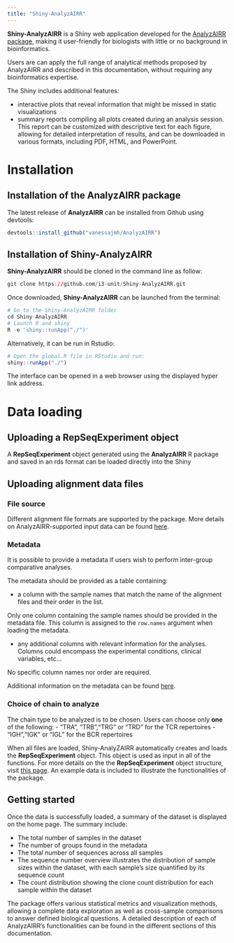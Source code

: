 ```yaml
---
title: "Shiny-AnalyzAIRR"
---
```



**Shiny-AnalyzAIRR** is a Shiny web application developed for the [AnalyzAIRR package](https://github.com/vanessajmh/AnalyzAIRR), making it user-friendly for biologists with little or no background in bioinformatics.

Users are can apply the full range of analytical methods proposed by AnalyzAIRR and described in this documentation, without requiring any bioinformatics expertise.

The Shiny includes additional features:

- interactive plots that reveal information that might be missed in static visualizations
- summary reports compiling all plots created during an analysis session. This report can be customized with descriptive text for each figure, allowing for detailed interpretation of results, and can be downloaded in various formats, including PDF, HTML, and PowerPoint. 

# Installation
## Installation of the AnalyzAIRR package

The latest release of **AnalyzAIRR** can be installed from Github using devtools:

```r
devtools::install_github("vanessajmh/AnalyzAIRR")

```

## Installation of Shiny-AnalyzAIRR

**Shiny-AnalyzAIRR** should be cloned in the command line as follow:
```r
git clone https://github.com/i3-unit/Shiny-AnalyzAIRR.git

```


Once downloaded, **Shiny-AnalyzAIRR** can be launched from the terminal:
```r
# Go to the Shiny-AnalyzAIRR folder
cd Shiny-AnalyzAIRR
# Launch R and shiny
R -e 'shiny::runApp("./")'
```

Alternatively, it can be run in Rstudio:
```r
# Open the global.R file in RStudio and run:
shiny::runApp("./")
```

The interface can be opened in a web browser using the displayed hyper link address.


# Data loading

## Uploading a RepSeqExperiment object

A **RepSeqExperiment** object generated using the **AnalyzAIRR** R package and saved in an rds format can be loaded directly into the Shiny

## Uploading alignment data files
### File source

Different alignment file formats are supported by the package. More details on AnalyzAIRR-supported input data can be found [here](dataloading.html).

### Metadata

It is possible to provide a metadata if users wish to perform inter-group comparative analyses. 

The metadata should be provided as a table containing:

  * a column with the sample names that match the name of the alignment files and their order in the list.

  Only one column containing the sample names should be provided in the metadata file. This column is assigned to the `row.names` argument when loading the metadata. 

  * any additional columns with relevant information for the analyses. Columns could encompass the experimental conditions, clinical variables, etc... 
  
  No specific column names nor order are required.

Additional information on the metadata can be found [here](dataloading.html).

### Choice of chain to analyze

The chain type to be analyzed is to be chosen. Users can choose only **one** of the following:
   - "TRA", "TRB","TRG" or "TRD" for the TCR repertoires
   - "IGH","IGK" or "IGL" for the BCR repertoires
   
When all files are loaded, Shiny-AnalyZAIRR automatically creates and loads the **RepSeqExperiment** object. This object is used as input in all of the functions. For more details on the the **RepSeqExperiment** object structure, visit [this page](dataloading.html). An example data is included to illustrate the functionalities of the package.

## Getting started

Once the data is successfully loaded, a summary of the dataset is displayed on the home page.
The summary include:

 * The total number of samples in the dataset
 * The number of groups found in the metadata
 * The total number of sequences across all samples
 * The sequence number overview illustrates the distribution of sample sizes within the dataset, with each sample's size quantified by its sequence count
 * The count distribution showing the clone count distribution for each sample within the dataset

The package offers various statistical metrics and visualization methods, allowing a complete data exploration as well as cross-sample comparisons to answer defined biological questions. A detailed description of each of AnalyzAIRR's functionalities can be found in the different sections of this documentation.
